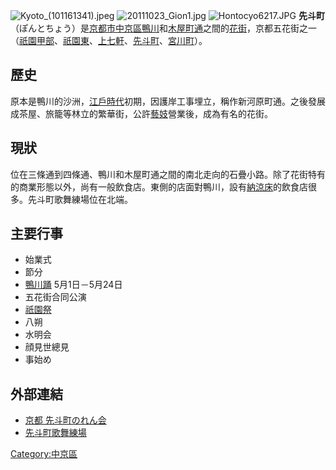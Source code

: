 [[File:Kyoto_(101161341).jpeg|thumb]]
[[File:20111023_Gion1.jpg|thumb]]
[[File:Hontocyo6217.JPG|thumb]]
'''先斗町'''（ぽんとちょう）是[[京都市|京都市]][[中京區|中京區]][[鴨川_(淀川水系)|鴨川]]和[[木屋町通|木屋町通]]之間的[[花街|花街]]，京都五花街之一（[[祇園甲部|祇園甲部]]、[[祇園東|祇園東]]、[[上七軒|上七軒]]、[[先斗町|先斗町]]、[[宮川町|宮川町]]）。

==歷史==
原本是鴨川的沙洲，[[江戶時代|江戶時代]]初期，因護岸工事埋立，稱作新河原町通。之後發展成茶屋、旅籠等林立的繁華街，公許[[藝妓|藝妓]]營業後，成為有名的花街。

==現狀==
位在三條通到四條通、鴨川和木屋町通之間的南北走向的石疊小路。除了花街特有的商業形態以外，尚有一般飲食店。東側的店面對鴨川，設有[[納涼床|納涼床]]的飲食店很多。先斗町歌舞練場位在北端。

==主要行事==
*始業式
*節分
*[[鴨川踊|鴨川踊]] 5月1日－5月24日
*五花街合同公演
*[[祇園祭|祇園祭]]
*八朔
*水明会
*顔見世總見
*事始め

==外部連結==
{{Commonscat|Pontocho}}
*[http://www.ponto-chou.com/ 京都 先斗町のれん会]{{Wayback|url=http://www.ponto-chou.com/ |date=20130621151348 }}
*[https://web.archive.org/web/20070522225037/http://www1.odn.ne.jp/~adw58490/ 先斗町歌舞練場]

{{DEFAULTSORT:Pontocho}}
[[Category:中京區|Category:中京區]]